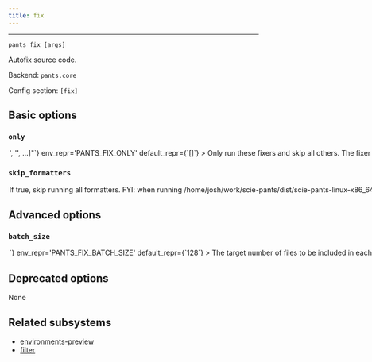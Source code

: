 ```yaml
---
title: fix
---
```



---

```
pants fix [args]
```

Autofix source code.

Backend: <span className="color--primary">`pants.core`</span>

Config section: <span className="color--primary">`[fix]`</span>

<span className={styles.options}>

## Basic options

### `only`

<Option
  cli_repr={`--fix-only="['<str>', '<str>', ...]"`}
  env_repr='PANTS_FIX_ONLY'
  default_repr={`[]`}
>
Only run these fixers and skip all others.

The fixer names are outputted at the final summary of running this goal, e.g. `autoflake` and `pyupgrade`. You can also run `fix --only=fake` to get a list of all activated fixers.

You can repeat this option, e.g. `fix --only=autoflake --only=pyupgrade` or `fix --only=['autoflake', 'pyupgrade']`.
</Option>

### `skip_formatters`

<Option
  cli_repr={`--[no-]fix-skip-formatters`}
  env_repr='PANTS_FIX_SKIP_FORMATTERS'
  default_repr={`False`}
>
If true, skip running all formatters.

FYI: when running `/home/josh/work/scie-pants/dist/scie-pants-linux-x86_64 fix fmt ::`, there should be diminishing performance benefit to using this flag. Pants attempts to reuse the results from `fmt` when running `fix` where possible.
</Option>

## Advanced options

### `batch_size`

<Option
  cli_repr={`--fix-batch-size=<int>`}
  env_repr='PANTS_FIX_BATCH_SIZE'
  default_repr={`128`}
>
The target number of files to be included in each fixer batch.

Fixer processes are batched for a few reasons:
```
1. to avoid OS argument length limits (in processes which don't support argument files)
2. to support more stable cache keys than would be possible if all files were operated on in a single batch.
3. to allow for parallelism in fixer processes which don't have internal parallelism, or -- if they do support internal parallelism -- to improve scheduling behavior when multiple processes are competing for cores and so internal parallelism cannot be used perfectly.
```

In order to improve cache hit rates (see 2.), batches are created at stable boundaries, and so this value is only a "target" batch size (rather than an exact value).
</Option>

## Deprecated options

None

## Related subsystems

- [environments-preview](../subsystems/environments-preview.mdx)
- [filter](../subsystems/filter.mdx)

</span>